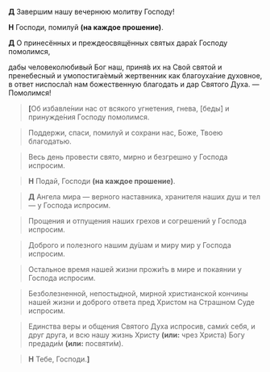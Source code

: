 **Д** Завершим нашу вечернюю молитву Господу!

**Н** Господи, помилуй **(на каждое прошение)**.

**Д** О принесённых и преждеосвящённых святых дара́х Господу помолимся,

дабы человеколюбивый Бог наш, приня́в их на Свой святой и пренебесный и умопостига́емый жертвенник как благоуха́ние духовное, в ответ ниспосла́л нам божественную благодать и дар Святого Духа. — Помолимся!

><R><b>[</b></R>Об избавле́нии нас от всякого угнетения, гнева, <R>[</R>беды́<R>]</R> и принужде́ния Господу помолимся.

>Поддержи, спаси, помилуй и сохрани нас, Боже, Твоею благодатью.

>Весь день провести свято, мирно и безгрешно у Господа испросим.

>**Н** Подай, Господи **(на каждое прошение)**.

>**Д** Ангела мира — верного наставника, хранителя наших душ и тел — у Господа испросим.

>Прощения и отпущения наших грехов и согрешений у Господа испросим.

>Доброго и полезного нашим ду́шам и миру мир у Господа испросим.

>Остальное время нашей жизни прожи́ть в мире и покаянии у Господа испросим.

>Безболезненной, непостыдной, мирной христианской кончины нашей жизни и доброго ответа пред Христом на Страшном Суде испросим.

>Единства веры и общения Святого Духа испросив, сами́х себя, и друг друга, и всю нашу жизнь Христу **(или:** чрез Христа<R>)</R> Богу предади́м **(или:** посвяти́м<R>)</R>.

>**Н** Тебе, Господи.**<b>]</b>**
